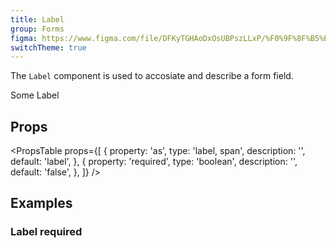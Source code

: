 ```yaml
---
title: Label
group: Forms
figma: https://www.figma.com/file/DFKyTGHAoDxOsUBPszLLxP/%F0%9F%8F%B5%EF%B8%8FMarigold?node-id=92%3A0
switchTheme: true
---
```


The `Label` component is used to accosiate and describe a form field.

<Preview>
  <Label>Some Label</Label>
</Preview>

## Props

<ApperanceTable component={title} />

<PropsTable
  props={[
    {
      property: 'as',
      type: 'label, span',
      description: '',
      default: 'label',
    },
    {
      property: 'required',
      type: 'boolean',
      description: '',
      default: 'false',
    },
  ]}
/>

## Examples

### Label required

```tsx preview file=components/Label/label-req.demo.tsx

```
